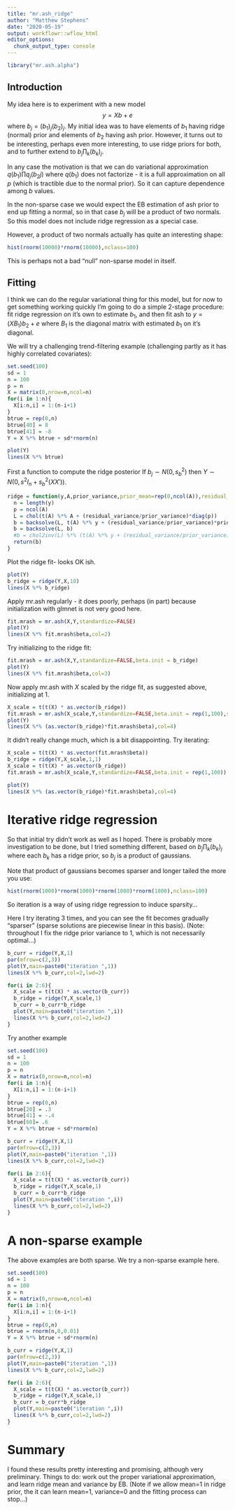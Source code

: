 ```yaml
---
title: "mr.ash_ridge"
author: "Matthew Stephens"
date: "2020-05-19"
output: workflowr::wflow_html
editor_options:
  chunk_output_type: console
---
```


```r
library("mr.ash.alpha")
```

## Introduction

My idea here is to experiment with a new model
$$y=Xb + e$$
where $b_j = (b_1)_j (b_2)_j$.
My initial idea was to have elements of $b_1$ having ridge (normal) prior and elements of $b_2$ having ash prior. However, it turns out to be interesting, perhaps
even more interesting, to use ridge priors for both, and to further extend to $b_j \prod_k (b_k)_j$.

In any case the motivation is that we can do variational approximation $q(b_1)\prod q_j(b_2j)$ 
where $q(b_1)$ does not factorize - it is a full approximation on all $p$
(which is tractible due to the normal prior). So it can capture dependence among $b$ values.

In the non-sparse case we would expect the EB estimation of ash prior to end
up fitting a normal, so in that case $b_j$ will be a product of two normals. 
So this model does not include ridge regression as a special case.

However, a product of two normals actually has quite an interesting shape:
```r
hist(rnorm(10000)*rnorm(10000),nclass=100)
```
This is perhaps not a bad "null" non-sparse model in itself. 

## Fitting

I think we can do the regular variational thing for this model,
but for now to get something working quickly I'm going to do a simple
2-stage procedure: fit ridge regression on it's own to estimate $b_1$, and then fit
ash to $y=(XB_1) b_2+e$
where $B_1$ is the diagonal matrix with estimated $b_1$ on it's diagonal.

We will try a challenging trend-filtering example (challenging partly as it has highly correlated covariates):
```r
set.seed(100)
sd = 1
n = 100
p = n
X = matrix(0,nrow=n,ncol=n)
for(i in 1:n){
  X[i:n,i] = 1:(n-i+1)
}
btrue = rep(0,n)
btrue[40] = 8
btrue[41] = -8
Y = X %*% btrue + sd*rnorm(n)

plot(Y)
lines(X %*% btrue)
```

First a function to  compute the ridge posterior
If $b_j \sim N(0,s_b^2)$ then $Y \sim N(0, s^2 I_n + s_b^2(XX'))$.
```r
ridge = function(y,A,prior_variance,prior_mean=rep(0,ncol(A)),residual_variance=1){
  n = length(y)
  p = ncol(A)
  L = chol(t(A) %*% A + (residual_variance/prior_variance)*diag(p))
  b = backsolve(L, t(A) %*% y + (residual_variance/prior_variance)*prior_mean, transpose=TRUE)
  b = backsolve(L, b)
  #b = chol2inv(L) %*% (t(A) %*% y + (residual_variance/prior_variance)*prior_mean)
  return(b)
}
```

Plot the ridge fit- looks OK ish.
```r
plot(Y)
b_ridge = ridge(Y,X,10)
lines(X %*% b_ridge)
```

Apply mr.ash regularly - it does poorly, perhaps (in part) because initialization with glmnet is not very good here.
```r
fit.mrash = mr.ash(X,Y,standardize=FALSE)
plot(Y)
lines(X %*% fit.mrash$beta,col=2)
```

Try initializing to the ridge fit:
```r
fit.mrash = mr.ash(X,Y,standardize=FALSE,beta.init = b_ridge)
plot(Y)
lines(X %*% fit.mrash$beta,col=3)
```

Now apply mr.ash with $X$ scaled by the ridge fit, as suggested above, initializing at 1.
```r
X_scale = t(t(X) * as.vector(b_ridge))
fit.mrash = mr.ash(X_scale,Y,standardize=FALSE,beta.init = rep(1,100),sigma2=1,update.sigma=FALSE)
plot(Y)
lines(X %*% (as.vector(b_ridge)*fit.mrash$beta),col=4)
```

It didn't really change much, which is a bit disappointing. Try iterating: 
```r
X_scale = t(t(X) * as.vector(fit.mrash$beta))
b_ridge = ridge(Y,X_scale,1,1)
X_scale = t(t(X) * as.vector(b_ridge))
fit.mrash = mr.ash(X_scale,Y,standardize=FALSE,beta.init = rep(1,100))

plot(Y)
lines(X %*% (as.vector(b_ridge)*fit.mrash$beta),col=4)
```

# Iterative ridge regression

So that initial try didn't work as well as I hoped. There
is probably more investigation to be done, but I tried something different,
based on $b_j \prod_k (b_k)_j$ where each $b_k$ has a ridge prior,
so $b_j$ is a product of gaussians.

Note that product of gaussians becomes
sparser and longer tailed the more you use:

```r
hist(rnorm(1000)*rnorm(1000)*rnorm(1000)*rnorm(1000),nclass=100)
```


So iteration is a way of using ridge regression to induce sparsity... 

Here I try iterating 3 times, and you can see the fit becomes gradually "sparser"
(sparse solutions are piecewise linear in this basis). 
(Note: throughout I fix the ridge prior variance to 1,
which is not necessarily optimal...)
```r
b_curr = ridge(Y,X,1)
par(mfrow=c(2,3))
plot(Y,main=paste0("iteration ",1))
lines(X %*% b_curr,col=2,lwd=2)

for(i in 2:6){
  X_scale = t(t(X) * as.vector(b_curr))
  b_ridge = ridge(Y,X_scale,1)
  b_curr = b_curr*b_ridge
  plot(Y,main=paste0("iteration ",i))
  lines(X %*% b_curr,col=2,lwd=2)
}
```

Try another example
```r
set.seed(100)
sd = 1
n = 100
p = n
X = matrix(0,nrow=n,ncol=n)
for(i in 1:n){
  X[i:n,i] = 1:(n-i+1)
}
btrue = rep(0,n)
btrue[20] = .3
btrue[41] = -.4
btrue[60]= .6
Y = X %*% btrue + sd*rnorm(n)
```



```r
b_curr = ridge(Y,X,1)
par(mfrow=c(2,3))
plot(Y,main=paste0("iteration ",1))
lines(X %*% b_curr,col=2,lwd=2)

for(i in 2:6){
  X_scale = t(t(X) * as.vector(b_curr))
  b_ridge = ridge(Y,X_scale,1)
  b_curr = b_curr*b_ridge
  plot(Y,main=paste0("iteration ",i))
  lines(X %*% b_curr,col=2,lwd=2)
}
```

# A non-sparse example

The above examples are both sparse. We try a non-sparse example here.
```r
set.seed(100)
sd = 1
n = 100
p = n
X = matrix(0,nrow=n,ncol=n)
for(i in 1:n){
  X[i:n,i] = 1:(n-i+1)
}
btrue = rep(0,n)
btrue = rnorm(n,0,0.01)
Y = X %*% btrue + sd*rnorm(n)
```

```r
b_curr = ridge(Y,X,1)
par(mfrow=c(2,3))
plot(Y,main=paste0("iteration ",1))
lines(X %*% b_curr,col=2,lwd=2)

for(i in 2:6){
  X_scale = t(t(X) * as.vector(b_curr))
  b_ridge = ridge(Y,X_scale,1)
  b_curr = b_curr*b_ridge
  plot(Y,main=paste0("iteration ",i))
  lines(X %*% b_curr,col=2,lwd=2)
}
```

# Summary

I found these results pretty interesting and promising, although very preliminary.
Things to do: work out the proper variational approximation, and learn
ridge mean and variance by EB. (Note if we allow mean=1 in ridge prior,
the it can learn mean=1, variance=0 and the fitting process can stop...)



